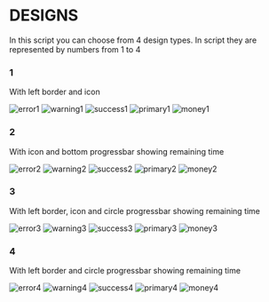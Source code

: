 # DESIGNS

In this script you can choose from 4 design types. In script they are represented by numbers from 1 to 4

### 1

With left border and icon

<img src="/static/vzn-notify/design1/error1.png" alt="error1" />
<img src="/static/vzn-notify/design1/warning1.png" alt="warning1" />
<img src="/static/vzn-notify/design1/success1.png" alt="success1" />
<img src="/static/vzn-notify/design1/primary1.png" alt="primary1" />
<img src="/static/vzn-notify/design1/money1.png" alt="money1" />

### 2

With icon and bottom progressbar showing remaining time

<img src="/static/vzn-notify/design2/error2.png" alt="error2" />
<img src="/static/vzn-notify/design2/warning2.png" alt="warning2" />
<img src="/static/vzn-notify/design2/success2.png" alt="success2" />
<img src="/static/vzn-notify/design2/primary2.png" alt="primary2" />
<img src="/static/vzn-notify/design2/money2.png" alt="money2" />

### 3

With left border, icon and circle progressbar showing remaining time

<img src="/static/vzn-notify/design3/error3.png" alt="error3" />
<img src="/static/vzn-notify/design3/warning3.png" alt="warning3" />
<img src="/static/vzn-notify/design3/success3.png" alt="success3" />
<img src="/static/vzn-notify/design3/primary3.png" alt="primary3" />
<img src="/static/vzn-notify/design3/money3.png" alt="money3" />

### 4

With left border and circle progressbar showing remaining time

<img src="/static/vzn-notify/design4/error4.png" alt="error4" />
<img src="/static/vzn-notify/design4/warning4.png" alt="warning4" />
<img src="/static/vzn-notify/design4/success4.png" alt="success4" />
<img src="/static/vzn-notify/design4/primary4.png" alt="primary4" />
<img src="/static/vzn-notify/design4/money4.png" alt="money4" />
